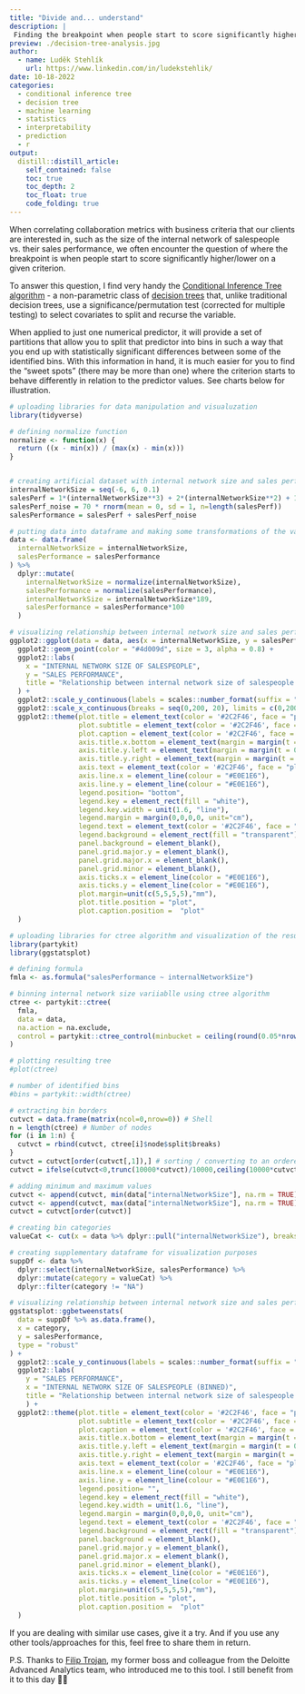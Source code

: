 ```yaml
---
title: "Divide and... understand"
description: |
 Finding the breakpoint when people start to score significantly higher/lower on a given criterion - the use case for the Conditional Inference Tree algorithm.           
preview: ./decision-tree-analysis.jpg
author:
  - name: Luděk Stehlík
    url: https://www.linkedin.com/in/ludekstehlik/
date: 10-18-2022
categories:
  - conditional inference tree
  - decision tree
  - machine learning
  - statistics
  - interpretability
  - prediction
  - r
output:
  distill::distill_article:
    self_contained: false
    toc: true
    toc_depth: 2
    toc_float: true
    code_folding: true
---
```


When correlating collaboration metrics with business criteria that our clients are interested in, such as the size of the internal network of salespeople vs. their sales performance, we often encounter the question of where the breakpoint is when people start to score significantly higher/lower on a given criterion.  

To answer this question, I find very handy the [Conditional Inference Tree algorithm](https://cran.r-project.org/web/packages/partykit/vignettes/ctree.pdf) - a non-parametric class of [decision trees](https://en.wikipedia.org/wiki/Decision_tree) that, unlike traditional decision trees, use a significance/permutation test (corrected for multiple testing) to select covariates to split and recurse the variable. 

When applied to just one numerical predictor, it will provide a set of partitions that allow you to split that predictor into bins in such a way that you end up with statistically significant differences between some of the identified bins. With this information in hand, it is much easier for you to find the "sweet spots" (there may be more than one) where the criterion starts to behave differently in relation to the predictor values. See charts below for illustration. 


```r

# uploading libraries for data manipulation and visualuzation 
library(tidyverse)

# defining normalize function
normalize <- function(x) {
  return ((x - min(x)) / (max(x) - min(x)))
}


# creating artificial dataset with internal network size and sales performance variables
internalNetworkSize = seq(-6, 6, 0.1)
salesPerf = 1*(internalNetworkSize**3) + 2*(internalNetworkSize**2) + 1*internalNetworkSize + 3
salesPerf_noise = 70 * rnorm(mean = 0, sd = 1, n=length(salesPerf))
salesPerformance = salesPerf + salesPerf_noise

# putting data into dataframe and making some transformations of the variables
data <- data.frame(
  internalNetworkSize = internalNetworkSize,
  salesPerformance = salesPerformance
) %>%
  dplyr::mutate(
    internalNetworkSize = normalize(internalNetworkSize),
    salesPerformance = normalize(salesPerformance),
    internalNetworkSize = internalNetworkSize*189,
    salesPerformance = salesPerformance*100
  )

# visualizing relationship between internal network size and sales performance
ggplot2::ggplot(data = data, aes(x = internalNetworkSize, y = salesPerformance)) +
  ggplot2::geom_point(color = "#4d009d", size = 3, alpha = 0.8) +
  ggplot2::labs(
    x = "INTERNAL NETWORK SIZE OF SALESPEOPLE",
    y = "SALES PERFORMANCE",
    title = "Relationship between internal network size of salespeople and their performance"
  ) +
  ggplot2::scale_y_continuous(labels = scales::number_format(suffix = "%")) +
  ggplot2::scale_x_continuous(breaks = seq(0,200, 20), limits = c(0,200)) +
  ggplot2::theme(plot.title = element_text(color = '#2C2F46', face = "plain", size = 19, margin=margin(0,0,20,0)),
                 plot.subtitle = element_text(color = '#2C2F46', face = "plain", size = 13, margin=margin(0,0,15,0)),
                 plot.caption = element_text(color = '#2C2F46', face = "plain", size = 11, hjust = 0),
                 axis.title.x.bottom = element_text(margin = margin(t = 15, r = 0, b = 0, l = 0), color = '#2C2F46', face = "plain", size = 13, lineheight = 16, hjust = 0),
                 axis.title.y.left = element_text(margin = margin(t = 0, r = 15, b = 0, l = 0), color = '#2C2F46', face = "plain", size = 13, lineheight = 16, hjust = 1),
                 axis.title.y.right = element_text(margin = margin(t = 0, r = 0, b = 0, l = 15), color = '#2C2F46', face = "plain", size = 13, lineheight = 16, hjust = 0),
                 axis.text = element_text(color = '#2C2F46', face = "plain", size = 12, lineheight = 16),
                 axis.line.x = element_line(colour = "#E0E1E6"),
                 axis.line.y = element_line(colour = "#E0E1E6"),
                 legend.position= "bottom",
                 legend.key = element_rect(fill = "white"),
                 legend.key.width = unit(1.6, "line"),
                 legend.margin = margin(0,0,0,0, unit="cm"),
                 legend.text = element_text(color = '#2C2F46', face = "plain", size = 10, lineheight = 16),
                 legend.background = element_rect(fill = "transparent"),
                 panel.background = element_blank(),
                 panel.grid.major.y = element_blank(),
                 panel.grid.major.x = element_blank(),
                 panel.grid.minor = element_blank(),
                 axis.ticks.x = element_line(color = "#E0E1E6"),
                 axis.ticks.y = element_line(color = "#E0E1E6"),
                 plot.margin=unit(c(5,5,5,5),"mm"), 
                 plot.title.position = "plot",
                 plot.caption.position =  "plot"
  )

```



```r

# uploading libraries for ctree algorithm and visualization of the results of statistical tests
library(partykit)
library(ggstatsplot)

# defining formula
fmla <- as.formula("salesPerformance ~ internalNetworkSize")

# binning internal network size variiablle using ctree algorithm
ctree <- partykit::ctree(
  fmla,
  data = data,
  na.action = na.exclude,
  control = partykit::ctree_control(minbucket = ceiling(round(0.05*nrow(data))))
)

# plotting resulting tree
#plot(ctree)

# number of identified bins
#bins = partykit::width(ctree)

# extracting bin borders
cutvct = data.frame(matrix(ncol=0,nrow=0)) # Shell
n = length(ctree) # Number of nodes
for (i in 1:n) {
  cutvct = rbind(cutvct, ctree[i]$node$split$breaks)
}
cutvct = cutvct[order(cutvct[,1]),] # sorting / converting to an ordered vector (asc)
cutvct = ifelse(cutvct<0,trunc(10000*cutvct)/10000,ceiling(10000*cutvct)/10000) # rounding to 4th decimal place to avoid borderline cases

# adding minimum and maximum values
cutvct <- append(cutvct, min(data["internalNetworkSize"], na.rm = TRUE))
cutvct <- append(cutvct, max(data["internalNetworkSize"], na.rm = TRUE))
cutvct = cutvct[order(cutvct)]

# creating bin categories
valueCat <- cut(x = data %>% dplyr::pull("internalNetworkSize"), breaks = cutvct, include.lowest = TRUE)

# creating supplementary dataframe for visualization purposes 
suppDf <- data %>%
  dplyr::select(internalNetworkSize, salesPerformance) %>%
  dplyr::mutate(category = valueCat) %>%
  dplyr::filter(category != "NA")

# visualizing relationship between internal network size and sales performance using ggbetweenstats from ggstatsplot package
ggstatsplot::ggbetweenstats(
  data = suppDf %>% as.data.frame(),
  x = category,
  y = salesPerformance,
  type = "robust"
) +
  ggplot2::scale_y_continuous(labels = scales::number_format(suffix = "%"), breaks = seq(0,100,20)) +
  ggplot2::labs(
    y = "SALES PERFORMANCE",
    x = "INTERNAL NETWORK SIZE OF SALESPEOPLE (BINNED)",
    title = "Relationship between internal network size of salespeople and their performance"
    ) +
  ggplot2::theme(plot.title = element_text(color = '#2C2F46', face = "plain", size = 19, margin=margin(0,0,20,0)),
                 plot.subtitle = element_text(color = '#2C2F46', face = "plain", size = 13, margin=margin(0,0,15,0)),
                 plot.caption = element_text(color = '#2C2F46', face = "plain", size = 11, hjust = 0),
                 axis.title.x.bottom = element_text(margin = margin(t = 15, r = 0, b = 0, l = 0), color = '#2C2F46', face = "plain", size = 13, lineheight = 16, hjust = 0),
                 axis.title.y.left = element_text(margin = margin(t = 0, r = 15, b = 0, l = 0), color = '#2C2F46', face = "plain", size = 13, lineheight = 16, hjust = 1),
                 axis.title.y.right = element_text(margin = margin(t = 0, r = 0, b = 0, l = 15), color = '#2C2F46', face = "plain", size = 13, lineheight = 16, hjust = 0),
                 axis.text = element_text(color = '#2C2F46', face = "plain", size = 12),
                 axis.line.x = element_line(colour = "#E0E1E6"),
                 axis.line.y = element_line(colour = "#E0E1E6"),
                 legend.position= "",
                 legend.key = element_rect(fill = "white"),
                 legend.key.width = unit(1.6, "line"),
                 legend.margin = margin(0,0,0,0, unit="cm"),
                 legend.text = element_text(color = '#2C2F46', face = "plain", size = 10, lineheight = 16),
                 legend.background = element_rect(fill = "transparent"),
                 panel.background = element_blank(),
                 panel.grid.major.y = element_blank(),
                 panel.grid.major.x = element_blank(),
                 panel.grid.minor = element_blank(),
                 axis.ticks.x = element_line(color = "#E0E1E6"),
                 axis.ticks.y = element_line(color = "#E0E1E6"),
                 plot.margin=unit(c(5,5,5,5),"mm"), 
                 plot.title.position = "plot",
                 plot.caption.position =  "plot"
  )

```


If you are dealing with similar use cases, give it a try. And if you use any other tools/approaches for this, feel free to share them in return.

P.S. Thanks to [Filip Trojan](https://www.linkedin.com/in/filip-trojan-2543a36/), my former boss and colleague from the Deloitte Advanced Analytics team, who introduced me to this tool. I still benefit from it to this day 🙏💪 